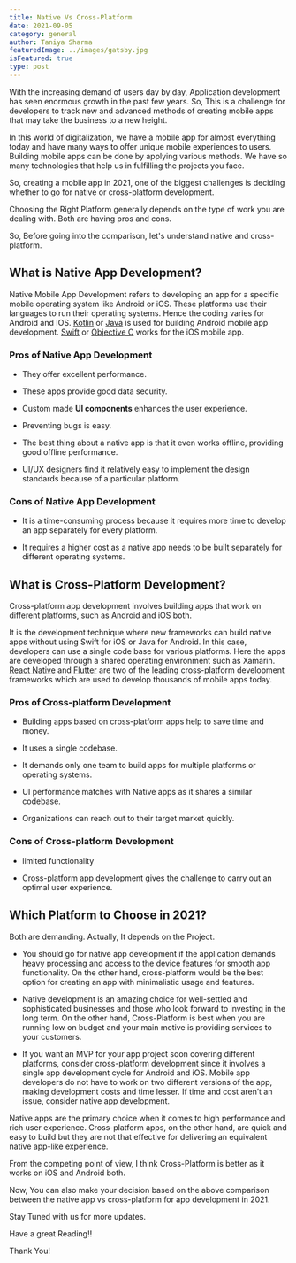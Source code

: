 ```yaml
---
title: Native Vs Cross-Platform
date: 2021-09-05
category: general
author: Taniya Sharma
featuredImage: ../images/gatsby.jpg
isFeatured: true
type: post
---
```


With the increasing demand of users day by day, Application development has seen enormous growth in the past few years. So, This is a challenge for developers to track new and advanced methods of creating mobile apps that may take the business to a new height.

In this world of digitalization, we have a mobile app for almost everything today and have many ways to offer unique mobile experiences to users. Building mobile apps can be done by applying various methods. We have so many technologies that help us in fulfilling the projects you face.

So, creating a mobile app in 2021, one of the biggest challenges is deciding whether to go for native or cross-platform development.

Choosing the Right Platform generally depends on the type of work you are dealing with. Both are having pros and cons.

So, Before going into the comparison, let's understand native and cross-platform.

  

## **What is Native App Development?** 

Native Mobile App Development refers to developing an app for a specific mobile operating system like Android or iOS. These platforms use their languages to run their operating systems. Hence the coding varies for Android and IOS. [Kotlin](https://kotlinlang.org/) or [Java](https://www.java.com/) is used for building Android mobile app development. [Swift](https://swift.org/) or [Objective C](https://en.wikipedia.org/wiki/Objective-C#:~:text=Objective-C%20is%20a%20general-purpose%2C%20object-oriented%20programming%20language%20that,Touch%2C%20until%20the%20introduction%20of%20Swift%20in%202014.) works for the iOS mobile app.

  

### Pros of Native App Development

-   They offer excellent performance. 

-   These apps provide good data security.

-   Custom made **UI components** enhances the user experience.

-   Preventing bugs is easy.

-   The best thing about a native app is that it even works offline, providing good offline performance.

-   UI/UX designers find it relatively easy to implement the design standards because of a particular platform.

### Cons of Native App Development

-   It is a time-consuming process because it requires more time to develop an app separately for every platform.

-   It requires a higher cost as a native app needs to be built separately for different operating systems.

## **What is Cross-Platform Development?**

Cross-platform app development involves building apps that work on different platforms, such as Android and iOS both.

It is the development technique where new frameworks can build native apps without using Swift for iOS or Java for Android. In this case, developers can use a single code base for various platforms. Here the apps are developed through a shared operating environment such as Xamarin. [React Native](https://reactnative.dev/) and [Flutter](https://flutter.dev/) are two of the leading cross-platform development frameworks which are used to develop thousands of mobile apps today.

  

### Pros of Cross-platform Development

-   Building apps based on cross-platform apps help to save time and money.

-   It uses a single codebase.

-   It demands only one team to build apps for multiple platforms or operating systems.

-   UI performance matches with Native apps as it shares a similar codebase.

-   Organizations can reach out to their target market quickly.

### Cons of Cross-platform Development

-   limited functionality

-   Cross-platform app development gives the challenge to carry out an optimal user experience.

## **Which Platform to Choose in 2021?**

Both are demanding. Actually, It depends on the Project.

-   You should go for native app development if the application demands heavy processing and access to the device features for smooth app functionality. On the other hand, cross-platform would be the best option for creating an app with minimalistic usage and features.

-   Native development is an amazing choice for well-settled and sophisticated businesses and those who look forward to investing in the long term. On the other hand, Cross-Platform is best when you are running low on budget and your main motive is providing services to your customers.

-   If you want an MVP for your app project soon covering different platforms, consider cross-platform development since it involves a single app development cycle for Android and iOS. Mobile app developers do not have to work on two different versions of the app, making development costs and time lesser. If time and cost aren’t an issue, consider native app development.

Native apps are the primary choice when it comes to high performance and rich user experience. Cross-platform apps, on the other hand, are quick and easy to build but they are not that effective for delivering an equivalent native app-like experience.

From the competing point of view, I think Cross-Platform is better as it works on iOS and Android both.

Now, You can also make your decision based on the above comparison between the native app vs cross-platform for app development in 2021.

Stay Tuned with us for more updates.

Have a great Reading!!

Thank You!
